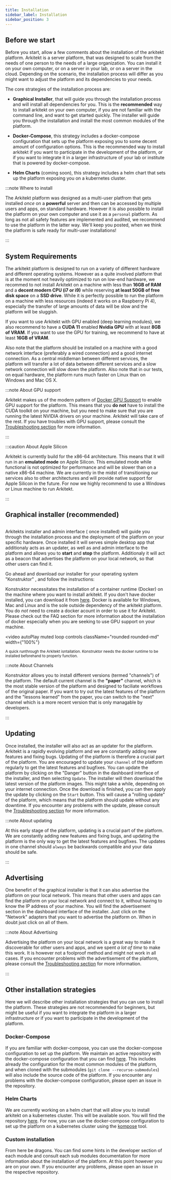 ```yaml
---
title: Installation
sidebar_label: Installation
sidebar_position: 3
---
```



## Before we start

Before you start, allow a few comments about the installation of the arkitekt platform. Arkitekt
is a server platform, that was designed to scale from the needs of one person to the needs of
a large organization. You can install it on your own computer, or on a server in your lab, or
on a server in the cloud. Depending on the scenario, the installation process will differ
as you might want to adjust the platform and its dependencies to your needs.

The core strategies of the installation process are:

- **Graphical Installer**, that will guide you through the installation process and will install
  all dependencies for you. This is the **recommended** way to install arkitekt on your own computer,
  if you are not familiar with the command line, and want to get started quickly. The installer
  will guide you through the installation and install the most common modules of the platform.

- **Docker-Compose**, this strategy includes a docker-compose configuration that sets up the platform
  exposing you to some decent amount of configuration options. This is the recommended way to install
  arkitekt if you want to participate in the development of the platform, or if you want to integrate
  it in a larger infrastructure of your lab or institute that is powered by docker-compose.

- **Helm Charts** (coming soon), this strategy includes a helm chart that sets up the platform
  exposing you on a kubernetes cluster.

:::note Where to install

The Arkitekt platform was designed as a multi-user platfrom that gets installed _once_ on a **powerful** server and then
can be accessed by multiple users and apps, on standard hardware. However it is also possible to install the platform on your own computer and
use it as a `personal` platform. As long as not all safety features are implemented and audited, we recommend to use the platform
in the latter way. We'll keep you posted, when we think the platform is safe ready for multi-user installations!

:::

## System Requirements

The arkitekt platform is designed to run on a variety of different hardware and different operating systems.
However as a quite involved platform that is at the moment not heavily optimized to run on low-end hardware,
we recommed to not install Arkitekt on a machine with less than **16GB of RAM** and a **decent modern CPU (i7 or i9)** while
reserving **at least 50GB of free disk space** on a **SSD drive**.
While it is perfectly possible to run the platform on a machine with less resources (indeed it works on a Raspberry Pi 4),
especially the transfer of large amounts of data will be slow and the platform will be sluggish.

If you want to use Arkitekt with GPU enabled (deep learning modules), we also recommend to have a **CUDA 11** enabled **Nvidia GPU** with at least
**8GB of VRAM**. If you want to use the GPU for training, we recommend to have at least **16GB of VRAM**.

Also note that the platform should be installed on a machine with a good network interface (preferably a wired connection) and a good internet connection.
As a central middleman between different services, the platform will transfer a lot of data between different services and a slow network connection
will slow down the platform. Also note that in our tests, on equal hardware, the platform runs much faster on Linux than on Windows and Mac OS X.

:::note About GPU support

Arkitekt makes us of the modern pattern of [Docker GPU Support](https://docs.nvidia.com/datacenter/cloud-native/container-toolkit/latest/index.html)
to enable GPU support for the platform. This means that you **do not** have to install the CUDA toolkit on your machine, but you need to make sure
that you are running the latest NVIDIA drivers on your machine. Arkitekt will take care of the rest. If you have troubles with GPU support, please
consult the [Troubleshooting section](/docs/troubleshooting/startup) for more information.

:::

:::caution About Apple Silicon

Arkitekt is currently build for the x86-64 architecture. This means that it will run in an **emulated mode** on Apple Silicon. This emulated mode
while functional is not optimized for performance and will be slower than on a native x86-64 machine. We are currently in the midst of transitioning
our services also to other architectures and will provide native support for Apple Silicon in the future. For now we highly recommend to use a
Windows or Linux machine to run Arkitekt.

:::

## Graphical installer (recommended)

<Image img={thumbnail} />

Arkitekts installer and admin interface ( once installed) will guide you through the installation process and the deployment of the platform on your specific hardware.
Once installed it will serves simple desktop app that additionaly acts as an updater, as well as and admin interface to the platform and allows you to **start** and **stop** the platform.
Additionaly it will act as a beacon that advertises the platform on your local network, so that other users can find it.

Go ahead and download our installer for your operating system "Konstruktor" , and follow the instructions:

<DownloadGrid />

Konstruktor necessitates the installation of a container runtime (Docker) on the machine where you want to install arkitekt.
If you don't have docker installed, you can download it from [here](https://www.docker.com/products/docker-desktop). Docker
is available for Windows, Mac and Linux and is the sole outside dependency of the arkitekt platform. You do _not_ need to create
a docker acount in order to use it for Arkitekt. Please check out the FAQ section for more information about the installation of
docker especially when you are seeking to use GPU support on your machine.

<video
  autoPlay
  muted
  loop
  controls
  className="rounded rounded-md"
  width={"100%"}
>
  <source src={installation} />
</video>

<div className="text-gray-400 mb-2">
  <small>
    A quick runthrough the Arkitekt isntallation. Konstruktor needs the docker
    runtime to be installed beforehand to properly function.
  </small>
</div>

:::note About Channels

Konstruktor allows you to install different versions (termed "channels") of the platform. The default current channel is the
**"paper"** channel, which is the most stable version of the platform and designed to faciliate workflows of the original paper.
If you want to try out the latest features of the platform and the "lessons learned" from the paper, you can switch to the
"next" channel which is a more recent version that is only managable by developers.

:::

## Updating

Once installed, the installer will also act as an updater for the platform. Arkitekt is a rapidly evolving platform and we are constantly
adding new features and fixing bugs. Updating of the platform is therefore a crucial part of the platform. You are encouraged to update
your `channel` of the platform regularly to get the latest features and bugfixes. You can update the platform by clicking on the "Danger"
button in the dashboard interface of the installer, and then selecting `Update`. The installer will then download the latest version of the
platform images. This might take a while, depending on your internet connection. Once the download is finished, you can then apply the update
by clicking on the `Start` button. This will cause a "rolling update" of the platform, which means that the platform should update without any
downtime. If you encounter any problems with the update, please consult the [Troubleshooting section](/docs/troubleshooting/startup) for more information.

:::note About updating

At this early stage of the platform, updating is a crucial part of the platform. We are constantly adding new features and fixing bugs, and
updating the platform is the only way to get the latest features and bugfixes. The updates in one channel should `always` be backwards compatible
and your data should be safe.

:::

## Advertising

One benefirt of the graphical installer is that it can also advertise the platform on your local network. This means that
other users and apps can find the platform on your local network and connect to it, without having to know the IP address of your
machine. You will find the advertisement section in the dashboard interface of the installer. Just click on the "Network" adapters
that you want to advertise the platform on. When in doubt just click on all of them.

:::note About Advertising

Advertising the platform on your local network is a great way to make it discoverable for other users and apps, and we spent _a lot of time_
to make this work. It is however not a foolproof method and might not work in all cases. If you encounter problems with the advertisement
of the platform, please consult the [Troubleshooting section](/docs/troubleshooting/startup) for more information.

:::

## Other installation strategies

Here we will describe other installation strategies that you can use to install the platform. These strategies are not
recommended for beginners, but might be useful if you want to integrate the platform in a larger infrastructure or if
you want to participate in the development of the platform.

### Docker-Compose

If you are familiar with docker-compose, you can use the docker-compose configuration to set up the platform. We maintain
an active repository with the docker-compose configuration that you can find [here](https://github.com/jhnnsrs/arkitekt-server).
This includes already the configuration for the most common modules of the platform, and when cloned with the submodules
(`git clone --recurse-submodules`) will also include the source code of the platform. If you encounter any problems with
the docker-compose configuration, please open an issue in the repository.

### Helm Charts

We are currently working on a helm chart that will allow you to install arkitekt on a kubernetes cluster. This will be
available soon. You will find the repository [here](https://github.com/jhnnsrs/arkitekt-helm). For now, you can use the
docker-compose configuration to set up the platform on a kubernetes cluster using the [kompose](https://kompose.io/) tool.

### Custom installation

From here be dragons. You can find some hints in the developer section of each module and consult each sub
modules documentation for more information about the installation of the platform. At this point however you are on your
own. If you encounter any problems, please open an issue in the respective repository.
